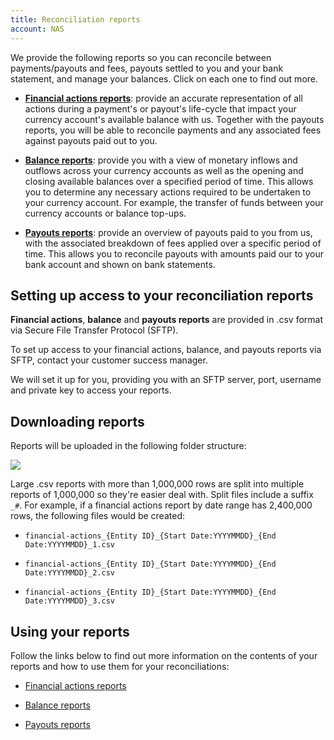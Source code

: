```yaml
---
title: Reconciliation reports
account: NAS
---
```


We provide the following reports so you can reconcile between payments/payouts and fees, payouts settled to you and your bank statement, and manage your balances. Click on each one to find out more.

*   **[Financial actions reports](/display/x/Financial+actions+reports)**: provide an accurate representation of all actions during a payment's or payout's life-cycle that impact your currency account's available balance with us. Together with the payouts reports, you will be able to reconcile payments and any associated fees against payouts paid out to you.

*   **[Balance reports](/display/x/Balance+reports)**: provide you with a view of monetary inflows and outflows across your currency accounts as well as the opening and closing available balances over a specified period of time. This allows you to determine any necessary actions required to be undertaken to your currency account. For example, the transfer of funds between your currency accounts or balance top-ups.

*   **[Payouts reports](/display/x/Payouts+reports)**: provide an overview of payouts paid to you from us, with the associated breakdown of fees applied over a specific period of time. This allows you to reconcile payouts with amounts paid our to your bank account and shown on bank statements.

Setting up access to your reconciliation reports
------------------------------------------------

**Financial actions**, **balance** and **payouts reports** are provided in .csv format via Secure File Transfer Protocol (SFTP).

To set up access to your financial actions, balance, and payouts reports via SFTP, contact your customer success manager.

We will set it up for you, providing you with an SFTP server, port, username and private key to access your reports.

Downloading reports
-------------------

Reports will be uploaded in the following folder structure:

![](/download/attachments/8488097/sftp_delivery_folder_structure_v3.png?version=1&modificationDate=1610107354078&api=v2)

Large .csv reports with more than 1,000,000 rows are split into multiple reports of 1,000,000 so they're easier deal with. Split files include a suffix `_#`. For example, if a financial actions report by date range has 2,400,000 rows, the following files would be created:

*   `financial-actions_{Entity ID}_{Start Date:YYYYMMDD}_{End Date:YYYYMMDD}_1.csv`

*   `financial-actions_{Entity ID}_{Start Date:YYYYMMDD}_{End Date:YYYYMMDD}_2.csv`

*   `financial-actions_{Entity ID}_{Start Date:YYYYMMDD}_{End Date:YYYYMMDD}_3.csv`

Using your reports
------------------

Follow the links below to find out more information on the contents of your reports and how to use them for your reconciliations:

*   [Financial actions reports](/display/x/Financial+actions+reports)

*   [Balance reports](/display/x/Balance+reports)

*   [Payouts reports](/display/x/Payouts+reports)
